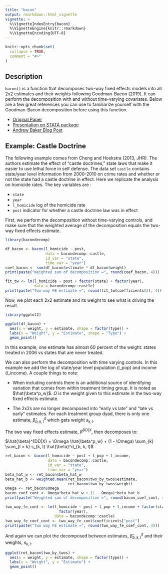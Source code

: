 ```yaml
---
title: "bacon"
output: rmarkdown::html_vignette
vignette: >
  %\VignetteIndexEntry{bacon}
  %\VignetteEngine{knitr::rmarkdown}
  %\VignetteEncoding{UTF-8}
---
```


```r
knitr::opts_chunk$set(
  collapse = TRUE,
  comment = "#>"
)
```

## Description
`bacon()` is a function that decomposes two-way fixed effects models into all 2x2 estimates and their weights following Goodman-Bacon (2019). It can perform the decomposition with and without time-varying covariates. Below are a few great references you can use to familiarize yourself with the Goodman-Bacon decomposition before using this function.

* [Original Paper](https://cdn.vanderbilt.edu/vu-my/wp-content/uploads/sites/2318/2019/07/29170757/ddtiming_7_29_2019.pdf)
* [Presentation on STATA package](https://www.stata.com/meeting/chicago19/slides/chicago19_Goodman-Bacon.pdf)
* [Andrew Baker Blog Post](https://andrewcbaker.netlify.com/2019/09/25/difference-in-differences-methodology/)


## Example: Castle Doctrine
The following example comes from Cheng and Hoekstra (2013, JHR). The authors estimate the effect of "castle doctrines," state laws that make it easier to use lethal force in self defense. The data set `castle` contains state/year level information from 2000-2010 on crime rates and whether or not the state had a castle doctrine in effect. Here we replicate the analysis on homicide rates. The key variables are :

* `state`
* `year`
* `l_homicide` log of the homicide rate
* `post` indicator for whether a castle doctrine law was in effect

First, we perform the decomposition without time-varying controls, and make sure that the weighted average of the decomposition equals the two-way fixed effects estimate.

```r
library(bacondecomp)

df_bacon <- bacon(l_homicide ~ post,
                  data = bacondecomp::castle,
                  id_var = "state",
                  time_var = "year")
coef_bacon <- sum(df_bacon$estimate * df_bacon$weight)
print(paste("Weighted sum of decomposition =", round(coef_bacon, 4)))

fit_tw <- lm(l_homicide ~ post + factor(state) + factor(year), 
             data = bacondecomp::castle)
print(paste("Two-way FE estimate =", round(fit_tw$coefficients[2], 4)))

```

Now, we plot each 2x2 estimate and its weight to see what is driving the result.

```r
library(ggplot2)

ggplot(df_bacon) +
  aes(x = weight, y = estimate, shape = factor(type)) +
  labs(x = "Weight", y = "Estimate", shape = "Type") +
  geom_point()
```

In this example, one estimate has almost 60 percent of the weight: states treated in 2006 vs states that are never treated.

We can also perform the decomposition with time varying controls. In this example we add the log of state/year level population (l_pop) and income (l_income). A couple things to note: 

* When including controls there is an additional source of identifying variation that comes from within treatment timing group. It is noted as $\hat{\beta^p_w}$. $\Omega$ is the weight given to this estimate in the two-way fixed effects estimate. 

* The 2x2s are no longer decomposed into "early vs late" and "late vs early" estimates. For each treatment group dyad, there is only one estimate, $\hat{\beta}^d_{b, k, l}$ which gets weight $s_{k, l}$.

The two way fixed effects estimate, $\hat{\beta}^{DD|X}$, then decomposes to: 


$\hat{\beta}^{DD|X} = \Omega \hat{\beta^p_w} + (1 - \Omega) \sum_{k} \sum_{l > k} s_{k, l} \hat{\beta}^d_{b, k, l}$


```r
ret_bacon <- bacon(l_homicide ~ post + l_pop + l_income, 
                   data = bacondecomp::castle,
                   id_var = "state",
                   time_var = "year")
beta_hat_w <- ret_bacon$beta_hat_w
beta_hat_b <- weighted.mean(ret_bacon$two_by_twos$estimate, 
                            ret_bacon$two_by_twos$weight)
Omega <- ret_bacon$Omega
bacon_coef_cont <- Omega*beta_hat_w + (1 - Omega)*beta_hat_b
print(paste("Weighted sum of decomposition =", round(bacon_coef_cont, 4)))

two_way_fe_cont <- lm(l_homicide ~ post + l_pop + l_income + factor(state) + 
                        factor(year), 
                      data = bacondecomp::castle)
two_way_fe_coef_cont <- two_way_fe_cont$coefficients["post"]
print(paste("Two way FE estimate =", round(two_way_fe_coef_cont, 4)))
```

And again we can plot the decomposed between estimates, $\hat{\beta}^d_{b, k, l}$ and their weights, $s_{k, l}$.

```r
ggplot(ret_bacon$two_by_twos) +
  aes(x = weight, y = estimate, shape = factor(type)) +
  labs(x = "Weight", y = "Estimate") +
  geom_point()
```
